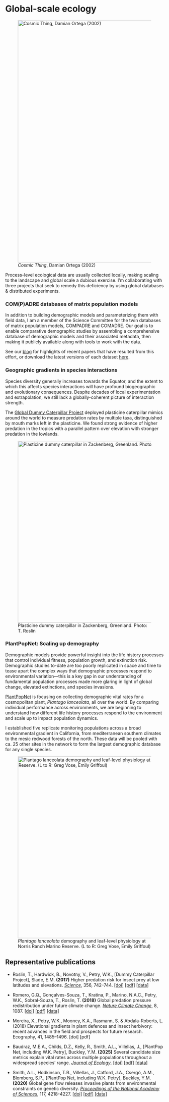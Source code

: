 # Global-scale ecology

![*Cosmic Thing*, Damian Ortega (2002)](/static/ortgega-cosmic-thing.jpg){fig-align="center" width="8in"}

Process-level ecological data are usually collected locally, making scaling to the landscape and global scale a dubious exercise. I’m collaborating with three projects that seek to remedy this deficiency by using global databases & distributed experiments.

### COM(P)ADRE databases of matrix population models

In addition to building demographic models and parameterizing them with field data, I am a member of the Science Committee for the twin databases of matrix population models, COMPADRE and COMADRE. Our goal is to enable comparative demographic studies by assembling a comprehensive database of demographic models and their associated metadata, then making it publicly available along with tools to work with the data.

See our [blog](https://compadredb.wordpress.com/) for highlights of recent papers that have resulted from this effort, or download the latest versions of each dataset [here](http://www.compadre-db.org/Data).

### Geographic gradients in species interactions

Species diversity generally increases towards the Equator, and the extent to which this affects species interactions will have profound biogeographic and evolutionary consequences. Despite decades of local experimentation and extrapolation, we still lack a globally-coherent picture of interaction strength.

The [Global Dummy Caterpillar Project](http://www.helsinki.fi/foodwebs/dummycaterpillars/index.htm) deployed plasticine caterpillar mimics around the world to measure predation rates by multiple taxa, distinguished by mouth marks left in the plasticine. We found strong evidence of higher predation in the tropics with a parallel pattern over elevation with stronger predation in the lowlands.

![Plasticine dummy caterpillar in Zackenberg, Greenland. Photo: T. Roslin](/static/zackenberg-dummy-caterpillar.png){alt="Plasticine dummy caterpillar in Zackenberg, Greenland. Photo: T. Roslin" fig-align="center" width="6in"}

### PlantPopNet: Scaling up demography

Demographic models provide powerful insight into the life history processes that control individual fitness, population growth, and extinction risk. Demographic studies to-date are too poorly replicated in space and time to tease apart the complex ways that demographic processes respond to environmental variation—this is a key gap in our understanding of fundamental population processes made more glaring in light of global change, elevated extinctions, and species invasions.

[PlantPopNet](https://www.plantpopnet.com/) is focusing on collecting demographic vital rates for a cosmopolitan plant, *Plantago lanceolata*, all over the world. By comparing individual performance across environments, we are beginning to understand how different life history processes respond to the environment and scale up to impact population dynamics.

I established five replicate monitoring populations across a broad environmental gradient in California, from mediterranean southern climates to the mesic redwood forests of the north. These data will be pooled with ca. 25 other sites in the network to form the largest demographic database for any single species.

![*Plantago lanceolata* demography and leaf-level physiology at Norris Ranch Marino Reserve. (L to R: Greg Vose, Emily Griffoul)](/static/plantago-norris-ranch-marino.JPG){fig-align="center" width="6in"}

## Representative publications

-   Roslin, T., Hardwick, B., Novotny, V., Petry, W.K., \[Dummy Caterpillar Project\], Slade, E.M. **(2017)** Higher predation risk for insect prey at low latitudes and elevations. [*Science*]{.underline}, 356, 742–744. [\[doi\]](https://doi.org/10.1126/science.aaj1631) [\[pdf\]](publications/Roslin%20et%20al.%20-%202017%20-%20Higher%20predation%20risk%20for%20insect%20prey%20at%20low%20latit.pdf) [\[data\]](https://doi.org/10.5061/dryad.j432q)

-   Romero, G.Q., Gonçalves-Souza, T., Kratina, P., Marino, N.A.C., Petry, W.K., Sobral-Souza, T., Roslin, T. **(2018)** Global predation pressure redistribution under future climate change. [*Nature Climate Change*]{.underline}, 8, 1087. [\[doi\]](https://doi.org/10.1038/s41558-018-0347-y) [\[pdf\]](publications/Romero%20et%20al.%20-%202018%20-%20Global%20predation%20pressure%20redistribution%20under%20fut.pdf) [\[data\]](https://doi.org/10.5061/dryad.j432q)

-   Moreira, X., Petry, W.K., Mooney, K.A., Rasmann, S. & Abdala-Roberts, L. (2018) Elevational gradients in plant defences and insect herbivory: recent advances in the field and prospects for future research. Ecography, 41, 1485–1496. \[doi\] \[pdf\]

-   Baudraz, M.E.A., Childs, D.Z., Kelly, R., Smith, A.L., Villellas, J., \[PlantPop Net, including W.K. Petry\], Buckley, Y.M. **(2025)** Several candidate size metrics explain vital rates across multiple populations throughout a widespread species’ range. [*Journal of Ecology*]{.underline}. [\[doi\]](http://doi.org/10.1111/1365-2745.70148) [\[pdf\]](publications/Baudraz%20et%20al.%20-%20Several%20candidate%20size%20metrics%20explain%20vital%20rates%20across%20multiple%20populations%20throughout%20a%20widespre.pdf) [\[data\]](https://datadryad.org/dataset/doi:10.5061/dryad.mw6m9067c)

-   Smith, A.L., Hodkinson, T.R., Villellas, J., Catford, J.A., Csergő, A.M., Blomberg, S.P., \[PlantPop Net, including W.K. Petry\], Buckley, Y.M. **(2020)** Global gene flow releases invasive plants from environmental constraints on genetic diversity. [*Proceedings of the National Academy of Sciences*]{.underline}, 117, 4218-4227. [\[doi\]](https://doi.org/10.1073/pnas.1915848117) [\[pdf\]](publications/Smith%20et%20al.%20-%202020%20-%20Global%20gene%20flow%20releases%20invasive%20plants%20from%20env.pdf) [\[data\]](https://zenodo.org/record/3626288)
